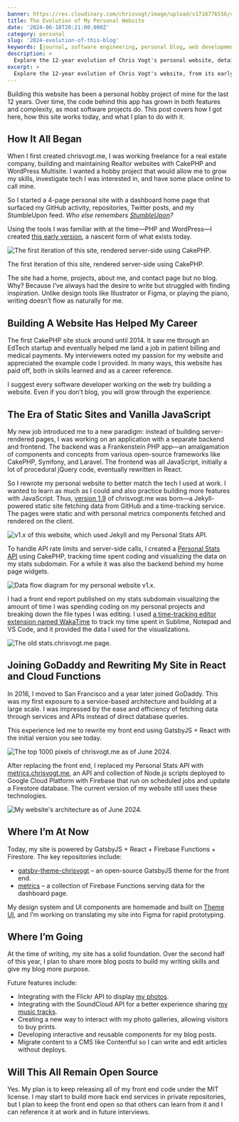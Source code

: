 ```yaml
---
banner: https://res.cloudinary.com/chrisvogt/image/upload/v1718776556/chrisvogt-me/thumbnails/evolution-my-blog.webp
title: The Evolution of My Personal Website
date: '2024-06-18T20:21:00.000Z'
category: personal
slug: '2024-evolution-of-this-blog'
keywords: [journal, software engineering, personal blog, web development, website evolution, GatsbyJS, React, personal website, career growth, tech blog]
description: >
  Explore the 12-year evolution of Chris Vogt's personal website, detailing its transformation from a basic PHP site to a sophisticated GatsbyJS and React application.
excerpt: >
  Explore the 12-year evolution of Chris Vogt's website, from its early days as a PHP site to its current state powered by GatsbyJS and React
---
```


Building this website has been a personal hobby project of mine for the last 12 years. Over time, the code behind this app has grown in both features and complexity, as most software projects do. This post covers how I got here, how this site works today, and what I plan to do with it.

## How It All Began

When I first created chrisvogt.me, I was working freelance for a real estate company, building and maintaining Realtor websites with CakePHP and WordPress Multisite. I wanted a hobby project that would allow me to grow my skills, investigate tech I was interested in, and have some place online to call mine.

So I started a 4-page personal site with a dashboard home page that surfaced my GitHub activity, repositories, Twitter posts, and my StumbleUpon feed. *Who else remembers [StumbleUpon](https://en.wikipedia.org/wiki/StumbleUpon)?*

Using the tools I was familiar with at the time—PHP and WordPress—I created [this early version](https://github.com/chrisvogt/cakephp-devsite), a nascent form of what exists today.

![The first iteration of this site, rendered server-side using CakePHP.](https://res.cloudinary.com/chrisvogt/image/upload/v1718778240/posts/cakephp-site.webp)

The first iteration of this site, rendered server-side using CakePHP.

The site had a home, projects, about me, and contact page but no blog. Why? Because I’ve always had the desire to write but struggled with finding inspiration. Unlike design tools like Illustrator or Figma, or playing the piano, writing doesn’t flow as naturally for me.

## Building A Website Has Helped My Career

The first CakePHP site stuck around until 2014. It saw me through an EdTech startup and eventually helped me land a job in patient billing and medical payments. My interviewers noted my passion for my website and appreciated the example code I provided. In many ways, this website has paid off, both in skills learned and as a career reference.

I suggest every software developer working on the web try building a website. Even if you don’t blog, you will grow through the experience.

## The Era of Static Sites and Vanilla JavaScript

My new job introduced me to a new paradigm: instead of building server-rendered pages, I was working on an application with a separate backend and frontend. The backend was a Frankenstein PHP app—an amalgamation of components and concepts from various open-source frameworks like CakePHP, Symfony, and Laravel. The frontend was all JavaScript, initially a lot of procedural jQuery code, eventually rewritten in React.

So I rewrote my personal website to better match the tech I used at work. I wanted to learn as much as I could and also practice building more features with JavaScript. Thus, [version 1.9](https://github.com/chrisvogt/legacy-chrisvogt.me) of chrisvogt.me was born—a Jekyll-powered static site fetching data from GitHub and a time-tracking service. The pages were static and with personal metrics components fetched and rendered on the client.

![v1.x of this website, which used Jekyll and my Personal Stats API.](https://res.cloudinary.com/chrisvogt/image/upload/v1718778239/posts/v-1-9.webp)

To handle API rate limits and server-side calls, I created a [Personal Stats API](https://github.com/chrisvogt/stats) using CakePHP, tracking time spent coding and visualizing the data on my stats subdomain. For a while it was also the backend behind my home page widgets.

![Data flow diagram for my personal website v1.x.](https://res.cloudinary.com/chrisvogt/image/upload/v1718781949/posts/2019-data-diagram.webp)

I had a front end report published on my stats subdomain visualizing the amount of time I was spending coding on my personal projects and breaking down the file types I was editing. I used [a time-tracking editor extension named WakaTime](https://wakatime.com/) to track my time spent in Sublime, Notepad and VS Code, and it provided the data I used for the visualizations.

![The old stats.chrisvogt.me page.](https://res.cloudinary.com/chrisvogt/image/upload/v1718778239/posts/stats-site.webp)

## Joining GoDaddy and Rewriting My Site in React and Cloud Functions

In 2016, I moved to San Francisco and a year later joined GoDaddy. This was my first exposure to a service-based architecture and building at a large scale. I was impressed by the ease and efficiency of fetching data through services and APIs instead of direct database queries.

This experience led me to rewrite my front end using GatsbyJS + React with the initial version you see today.

![The top 1000 pixels of chrisvogt.me as of June 2024.](https://res.cloudinary.com/chrisvogt/image/upload/v1718778240/posts/current-site.webp)

After replacing the front end, I replaced my Personal Stats API with [metrics.chrisvogt.me](https://github.com/chrisvogt/metrics), an API and collection of Node.js scripts deployed to Google Cloud Platform with Firebase that run on scheduled jobs and update a Firestore database. The current version of my website still uses these technologies.

![My website's architecture as of June 2024.](https://res.cloudinary.com/chrisvogt/image/upload/v1718782557/posts/2024-data-diagram.webp)

## Where I’m At Now

Today, my site is powered by GatsbyJS + React + Firebase Functions + Firestore. The key repositories include:

- [gatsby-theme-chrisvogt](https://github.com/chrisvogt/gatsby-theme-chrisvogt) – an open-source GatsbyJS theme for the front end.
- [metrics](https://github.com/chrisvogt/metrics) – a collection of Firebase Functions serving data for the dashboard page.

My design system and UI components are homemade and built on [Theme UI](https://theme-ui.com/), and I’m working on translating my site into Figma for rapid prototyping.

## Where I’m Going

At the time of writing, my site has a solid foundation. Over the second half of this year, I plan to share more blog posts to build my writing skills and give my blog more purpose.

Future features include:

- Integrating with the Flickr API to display [my photos](https://www.flickr.com/photos/c1v0/).
- Integrating with the SoundCloud API for a better experience sharing [my music tracks](https://soundcloud.com/c1v0/tracks).
- Creating a new way to interact with my photo galleries, allowing visitors to buy prints.
- Developing interactive and reusable components for my blog posts.
- Migrate content to a CMS like Contentful so I can write and edit articles without deploys.

## Will This All Remain Open Source

Yes. My plan is to keep releasing all of my front end code under the MIT license. I may start to build more back end services in private repositories, but I plan to keep the front end open so that others can learn from it and I can reference it at work and in future interviews.

